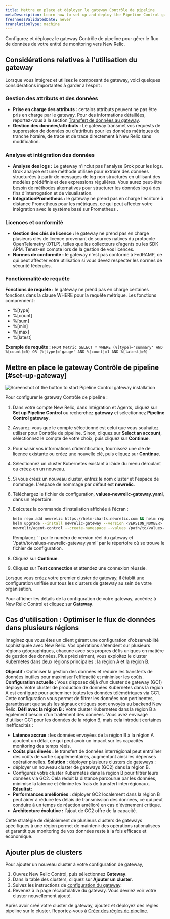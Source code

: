 ```yaml
---
title: Mettre en place et déployer le gateway Contrôle de pipeline
metaDescription: Learn how to set up and deploy the Pipeline Control gateway to manage the flow of data from your monitored entities to New Relic.
freshnessValidatedDate: never
translationType: machine
---
```


Configurez et déployez le gateway Contrôle de pipeline pour gérer le flux de données de votre entité de monitoring vers New Relic.

## Considérations relatives à l&apos;utilisation du gateway

Lorsque vous intégrez et utilisez le composant de gateway, voici quelques considérations importantes à garder à l’esprit :

### Gestion des attributs et des données

* **Prise en charge des attributs :** certains attributs peuvent ne pas être pris en charge par le gateway. Pour des informations détaillées, reportez-vous à la section [Transfert de données au gateway](/docs/new-relic-control/pipeline-control/data-dropping-gateway).
* **Gestion des données/attributs :** Le gateway transmet vos requests de suppression de données ou d&apos;attributs pour les données métriques de tranche horaire, de trace et de trace directement à New Relic sans modification.

### Analyse et intégration des données

* **Analyse des logs :** Le gateway n&apos;inclut pas l&apos;analyse Grok pour les logs. Grok analyse est une méthode utilisée pour extraire des données structurées à partir de messages de log non structurés en utilisant des modèles prédéfinis et des expressions régulières. Vous aurez peut-être besoin de méthodes alternatives pour structurer les données log à des fins d’interrogation et de visualisation.
* **IntégrationPrometheus :** le gateway ne prend pas en charge l&apos;écriture à distance Prometheus pour les métriques, ce qui peut affecter votre intégration avec le système basé sur Prometheus .

### Licences et conformité

* **Gestion des clés de licence :** le gateway ne prend pas en charge plusieurs clés de licence provenant de sources natives du protocole OpenTelemetry (OTLP), telles que les collecteurs d&apos;agents ou les SDK APM. Tenez-en compte lors de la gestion de vos licences.
* **Normes de conformité :** le gateway n&apos;est pas conforme à FedRAMP, ce qui peut affecter votre utilisation si vous devez respecter les normes de sécurité fédérales.

### Fonctionnalité de requête

**Fonctions de requête :** le gateway ne prend pas en charge certaines fonctions dans la clause WHERE pour la requête métrique. Les fonctions comprennent :

* %\[type]
* %\[count]
* %\[sum]
* %\[min]
* %\[max]
* %\[latest]

**Exemple de requête :** `FROM Metric SELECT * WHERE (%[type]='summary' AND %[count]=0) OR (%[type]='gauge' AND %[count]=1 AND %[latest]=0)`

## Mettre en place le gateway Contrôle de pipeline [#set-up-gateway]

<img title="Install gateway" alt="Screenshot of the button to start Pipeline Control gateway installation" src="/images/install-pipeline-control.webp" />

Pour configurer le gateway Contrôle de pipeline :

1. Dans votre compte New Relic, dans Intégration et Agents, cliquez sur **Set up Pipeline Control** ou recherchez **gateway** et sélectionnez **Pipeline Control gateway**.

2. Assurez-vous que le compte sélectionné est celui que vous souhaitez utiliser pour Contrôle de pipeline. Sinon, cliquez sur **Select an account**, sélectionnez le compte de votre choix, puis cliquez sur **Continue**.

3. Pour saisir vos informations d&apos;identification, fournissez une clé de licence existante ou créez une nouvelle clé, puis cliquez sur **Continue**.

4. Sélectionnez un cluster Kubernetes existant à l’aide du menu déroulant ou créez-en un nouveau.

5. Si vous créez un nouveau cluster, entrez le nom cluster et l&apos;espace de nommage. L&apos;espace de nommage par défaut est **newrelic**.

6. Téléchargez le fichier de configuration, **values-newrelic-gateway.yaml**, dans un répertoire.

7. Exécutez la commande d’installation affichée à l’écran :

   ```bash
   helm repo add newrelic https://helm-charts.newrelic.com && helm repo update && \
   helm upgrade --install newrelic-gateway --version <VERSION_NUMBER> -n newrelic \
   newrelic/agent-control --create-namespace --values /path/to/values-newrelic-gateway.yaml --devel
   ```

   <Callout variant="tip">
     Remplacez `<VERSION_NUMBER>` par le numéro de version réel du gateway et `/path/to/values-newrelic-gateway.yaml` par le répertoire où se trouve le fichier de configuration.
   </Callout>

8. Cliquez sur **Continue**.

9. Cliquez sur **Test connection** et attendez une connexion réussie.

Lorsque vous créez votre premier cluster de gateway, il établit une configuration unifiée sur tous les clusters de gateway au sein de votre organisation.

Pour afficher les détails de la configuration de votre gateway, accédez à New Relic Control et cliquez sur **Gateway**.

## Cas d&apos;utilisation : Optimiser le flux de données dans plusieurs régions

Imaginez que vous êtes un client gérant une configuration d&apos;observabilité sophistiquée avec New Relic. Vos opérations s’étendent sur plusieurs régions géographiques, chacune avec ses propres défis uniques en matière de gestion des données. Plus précisément, vous exploitez le cluster Kubernetes dans deux régions principales : la région A et la région B.

**Objectif :** Optimiser la gestion des données et réduire les transferts de données inutiles pour maximiser l’efficacité et minimiser les coûts. **Configuration actuelle :** Vous disposez déjà d&apos;un cluster de gateway (GC1) déployé. Votre cluster de production de données Kubernetes dans la région A est configuré pour acheminer toutes les données télémétriques via GC1. Cette configuration vous permet de filtrer les données non pertinentes, garantissant que seuls les signaux critiques sont envoyés au backend New Relic. **Défi avec la région B :** Votre cluster Kubernetes dans la région B a également besoin d&apos;un traitement des données. Vous avez envisagé d&apos;utiliser GC1 pour les données de la région B, mais cela introduit certaines inefficacités :

* **Latence accrue :** les données envoyées de la région B à la région A ajoutent un délai, ce qui peut avoir un impact sur les capacités monitoring des temps réels.
* **Coûts plus élevés :** le transfert de données interrégional peut entraîner des coûts de sortie supplémentaires, augmentant ainsi les dépenses opérationnelles. **Solution :** déployer plusieurs clusters de gateways :
* déployer un nouveau cluster de gateways (GC2) dans la région B.
* Configurez votre cluster Kubernetes dans la région B pour filtrer leurs données via GC2. Cela réduit la distance parcourue par les données, minimise la latence et élimine les frais de transfert interrégionaux. **Résultat:**
* **Performances améliorées :** déployer GC2 localement dans la région B peut aider à réduire les délais de transmission des données, ce qui peut conduire à un temps de réaction amélioré en cas d&apos;événement critique.
* **Architecture évolutive :** l’ajout de GC2 offre de la capacité.

Cette stratégie de déploiement de plusieurs clusters de gateways spécifiques à une région permet de maintenir des opérations rationalisées et garantit que monitoring de vos données reste à la fois efficace et économique.

## Ajouter plus de clusters

Pour ajouter un nouveau cluster à votre configuration de gateway,

1. Ouvrez New Relic Control, puis sélectionnez **Gateway**.
2. Dans la table des clusters, cliquez sur **Ajouter un cluster**.
3. Suivez les instructions de [configuration du gateway](/docs/new-relic-control/pipeline-control/set-up-and-deploy-pipeline-control#set-up-gateway).
4. Revenez à la page récapitulative du gateway. Vous devriez voir votre cluster nouvellement ajouté.

Après avoir créé votre cluster de gateway, ajoutez et déployez des règles pipeline sur le cluster. Reportez-vous à [Créer des règles de pipeline](/docs/new-relic-control/pipeline-control/create-pipeline-rules).